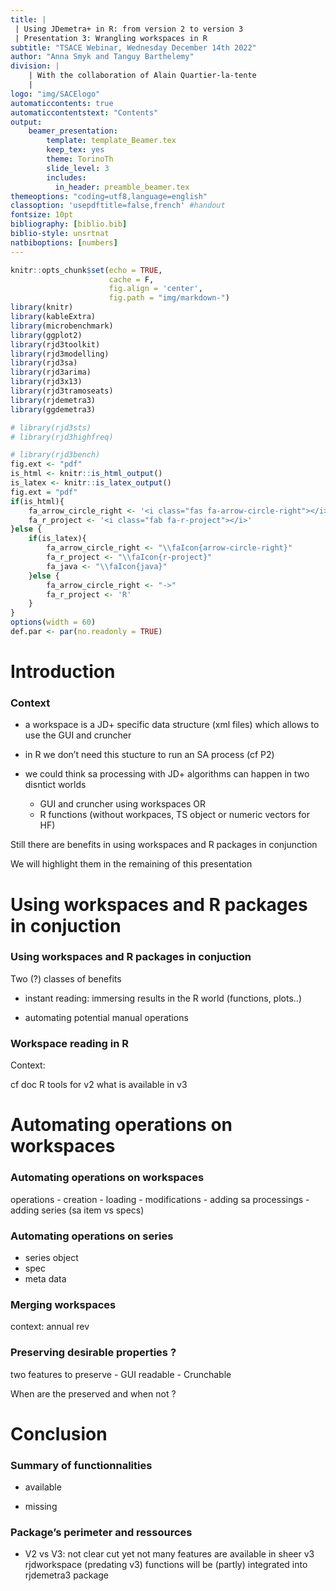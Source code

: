```yaml
---
title: |
 | Using JDemetra+ in R: from version 2 to version 3 
 | Presentation 3: Wrangling workspaces in R
subtitle: "TSACE Webinar, Wednesday December 14th 2022"
author: "Anna Smyk and Tanguy Barthelemy"
division: |
    | With the collaboration of Alain Quartier-la-tente
    | 
logo: "img/SACElogo"
automaticcontents: true
automaticcontentstext: "Contents"
output:
    beamer_presentation:
        template: template_Beamer.tex
        keep_tex: yes
        theme: TorinoTh
        slide_level: 3
        includes:
          in_header: preamble_beamer.tex
themeoptions: "coding=utf8,language=english"
classoption: 'usepdftitle=false,french' #handout
fontsize: 10pt
bibliography: [biblio.bib]
biblio-style: unsrtnat
natbiboptions: [numbers]
---
```


```r
knitr::opts_chunk$set(echo = TRUE,
                      cache = F, 
                      fig.align = 'center',
                      fig.path = "img/markdown-")
library(knitr)
library(kableExtra)
library(microbenchmark)
library(ggplot2)
library(rjd3toolkit)
library(rjd3modelling)
library(rjd3sa)
library(rjd3arima)
library(rjd3x13)
library(rjd3tramoseats)
library(rjdemetra3)
library(ggdemetra3)

# library(rjd3sts)
# library(rjd3highfreq)

# library(rjd3bench)
fig.ext <- "pdf"
is_html <- knitr::is_html_output()
is_latex <- knitr::is_latex_output()
fig.ext = "pdf"
if(is_html){
    fa_arrow_circle_right <- '<i class="fas fa-arrow-circle-right"></i>'
    fa_r_project <- '<i class="fab fa-r-project"></i>'
}else {
    if(is_latex){
        fa_arrow_circle_right <- "\\faIcon{arrow-circle-right}"
        fa_r_project <- "\\faIcon{r-project}"
        fa_java <- "\\faIcon{java}"
    }else {
        fa_arrow_circle_right <- "->"
        fa_r_project <- 'R'
    }
}
options(width = 60)
def.par <- par(no.readonly = TRUE)
```

# Introduction

### Context 

- a workspace is a JD+ specific data structure (xml files) which allows to use the GUI and cruncher 

- in R we don't need this stucture to run an SA process (cf P2)

- we could think sa processing with JD+ algorithms can happen in two disntict worlds 
  - GUI and cruncher using workspaces OR
  - R functions (without workpaces, TS object or numeric vectors for HF)

Still there are benefits in using workspaces and R packages in conjunction

We will highlight them in the remaining of this presentation 

# Using workspaces and R packages in conjuction

### Using workspaces and R packages in conjuction 

Two (?) classes of benefits

- instant reading: immersing results in the R world (functions, plots..)

- automating potential manual operations 

### Workspace reading in R

Context: 

cf doc R tools for v2
what is available in v3

# Automating operations on workspaces 

### Automating operations on workspaces 

operations 
- creation 
- loading 
- modifications 
  - adding sa processings
  - adding series (sa item vs specs)


### Automating operations on series 

- series object
- spec 
- meta data

### Merging workspaces 

context: annual rev



### Preserving desirable properties ?

two features to preserve
- GUI readable 
- Crunchable 

When are the preserved and when not ?


# Conclusion

### Summary of functionnalities 

- available 

- missing 



### Package's perimeter and  ressources

- V2 vs V3: not clear cut yet
not many features are available in sheer v3
rjdworkspace (predating v3) functions will be (partly) integrated into rjdemetra3 package





